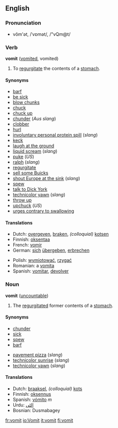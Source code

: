 ==English==

===Pronunciation===
*vŏm'ət, /ˈvɒmət/, /"vQm@t/

===Verb===
'''vomit''' ([[vomited]], vomited)
{{wikipedia}}
#To [[regurgitate]] the contents of a [[stomach]].

====Synonyms====

*[[barf]]
*[[be sick]]
*[[blow chunks]]
*[[chuck]]
*[[chuck up]]
*[[chunder]] (''Aus slang'')
*[[clobber]]
*[[hurl]]
*[[involuntary personal protein spill]] (''slang'')
*[[keck]]
*[[laugh at the ground]]
*[[liquid scream]] (''slang'')
*[[puke]] (''US'')
*[[ralph]] (''slang'')
*[[regurgitate]]
*[[sell some Buicks]]
*[[shout Europe at the sink]] (''slang'')
*[[spew]]
*[[talk to Dick York]]
*[[technicolor yawn]] (''slang'')
*[[throw up]]
*[[upchuck]] (''US'')
*[[urges contrary to swallowing]]

====Translations====
{{top}}
*Dutch: [[overgeven]], [[braken]], ''(colloquial)'' [[kotsen]]
*Finnish: [[oksentaa]]
*French: [[vomir]]
*German: [[sich]] [[übergeben]], [[erbrechen]]
{{mid}}
*Polish: [[wymiotować]], [[rzygać]]
*Romanian: a [[vomita]]
*Spanish: [[vomitar]], [[devolver]]
{{bottom}}

===Noun===
'''vomit''' ([[uncountable]])

#The [[regurgitate]]d former contents of a [[stomach]].

====Synonyms====
*[[chunder]]
*[[sick]]
*[[spew]]
*[[barf]]

*[[pavement pizza]] (''slang'')
*[[technicolor sunrise]] (''slang'')
*[[technicolor yawn]] (''slang'')

====Translations====
*Dutch: [[braaksel]], ''(colloquial)'' [[kots]]
*Finnish: [[oksennus]]
*Spanish: [[vómito]] ''m''
*Urdu: [[الٹى]]
*Bosnian: Dusmabagey
[[fr:vomit]]
[[io:Vomit]]
[[it:vomit]]
[[fi:vomit]]
